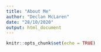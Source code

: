 ---
title: "About Me"
author: "Declan McLaren"
date: "28/10/2020"
output: html_document
---

```{r setup, include=FALSE}
knitr::opts_chunk$set(echo = TRUE)
```   